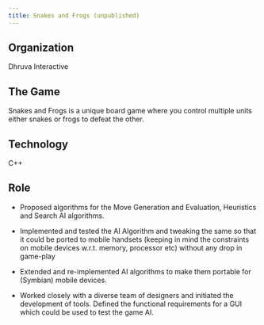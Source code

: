 ```yaml
---
title: Snakes and Frogs (unpublished)
---
```


## Organization

Dhruva Interactive

## The Game

Snakes and Frogs is a unique board game where you control multiple units either snakes or frogs to defeat the other.

## Technology

C++

## Role

-   Proposed algorithms for the Move Generation and Evaluation, Heuristics and Search AI algorithms.

-   Implemented and tested the AI Algorithm and tweaking the same so that it could be ported to mobile handsets (keeping
    in mind the constraints on mobile devices w.r.t. memory, processor etc) without any drop in game-play

-   Extended and re-implemented AI algorithms to make them portable for (Symbian) mobile devices.

-   Worked closely with a diverse team of designers and initiated the development of tools. Defined the functional
    requirements for a GUI which could be used to test the game AI.
